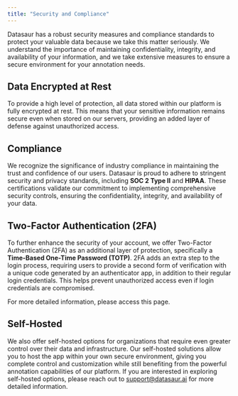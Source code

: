 ```yaml
---
title: "Security and Compliance"
---
```


Datasaur has a robust security measures and compliance standards to protect your valuable data because we take this matter seriously. We understand the importance of maintaining confidentiality, integrity, and availability of your information, and we take extensive measures to ensure a secure environment for your annotation needs.

## Data Encrypted at Rest

To provide a high level of protection, all data stored within our platform is fully encrypted at rest. This means that your sensitive information remains secure even when stored on our servers, providing an added layer of defense against unauthorized access.

## Compliance

We recognize the significance of industry compliance in maintaining the trust and confidence of our users. Datasaur is proud to adhere to stringent security and privacy standards, including **SOC 2 Type II** and **HIPAA**. These certifications validate our commitment to implementing comprehensive security controls, ensuring the confidentiality, integrity, and availability of your data.

## Two-Factor Authentication (2FA)

To further enhance the security of your account, we offer Two-Factor Authentication (2FA) as an additional layer of protection, specifically a **Time-Based One-Time Password (TOTP)**. 2FA adds an extra step to the login process, requiring users to provide a second form of verification with a unique code generated by an authenticator app, in addition to their regular login credentials. This helps prevent unauthorized access even if login credentials are compromised.

For more detailed information, please access this page.

## Self-Hosted

We also offer self-hosted options for organizations that require even greater control over their data and infrastructure. Our self-hosted solutions allow you to host the app within your own secure environment, giving you complete control and customization while still benefiting from the powerful annotation capabilities of our platform. If you are interested in exploring self-hosted options, please reach out to support@datasaur.ai for more detailed information.